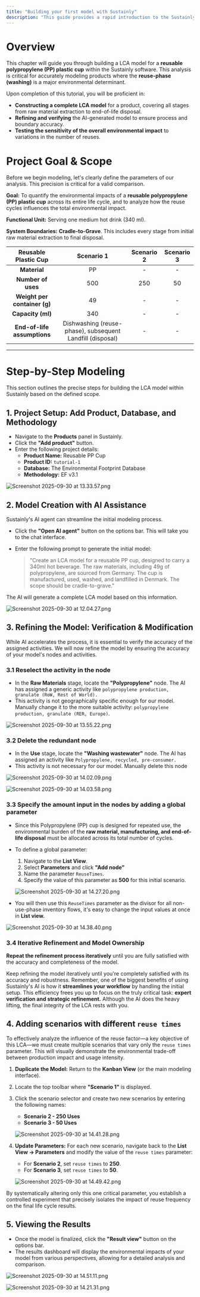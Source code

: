 ```yaml
---
title: "Building your first model with Sustainly"
description: "This guide provides a rapid introduction to the Sustainly platform by creating a basic Life Cycle Assessment (LCA) model for a reusable polypropylene (PP) plastic cup."
---
```


# **Overview**

This chapter will guide you through building a LCA model for a **reusable polypropylene (PP) plastic cup** within the Sustainly software. This analysis is critical for accurately modeling products where the **reuse-phase (washing)** is a major environmental determinant.

Upon completion of this tutorial, you will be proficient in:

- **Constructing a complete LCA model** for a product, covering all stages from raw material extraction to end-of-life disposal.
- **Refining and verifying** the AI-generated model to ensure process and boundary accuracy.
- **Testing the sensitivity of the overall environmental impact** to variations in the number of reuses.

# **Project Goal & Scope**

Before we begin modeling, let's clearly define the parameters of our analysis. This precision is critical for a valid comparison.

**Goal:** To quantify the environmental impacts of a **reusable polypropylene (PP) plastic cup** across its entire life cycle, and to analyze how the reuse cycles influences the total environmental impact.

**Functional Unit:** Serving one medium hot drink (340 ml).

**System Boundaries:** **Cradle-to-Grave**. This includes every stage from initial raw material extraction to final disposal.

| **Reusable Plastic Cup**     | Scenario 1                                                | Scenario 2 | Scenario 3 |
| :--------------------------: | :-------------------------------------------------------: | :--------: | :--------: |
| **Material**                 | PP                                                        | -          | -          |
| **Number of uses**           | 500                                                       | 250        | 50         |
| **Weight per container (g)** | 49                                                        | -          | -          |
| **Capacity (ml)**            | 340                                                       | -          | -          |
| **End-of-life assumptions**  | Dishwashing (reuse-phase), subsequent Landfill (disposal) | -          | -          |

---

# **Step-by-Step Modeling**

This section outlines the precise steps for building the LCA model within Sustainly based on the defined scope.

## 1. **Project Setup: Add Product, Database, and Methodology**

- Navigate to the **Products** panel in Sustainly.
- Click the **"Add product"** button.
- Enter the following project details:
  - **Product Name:** Reusable PP Cup
  - **Product ID:** `tutorial-1`
  - **Database:** The Environmental Footprint Database
  - **Methodology:** EF v3.1

![Screenshot 2025-09-30 at 13.33.57.png](/images/Screenshot2025-09-30at13.33.57.png)

## 2. **Model Creation with AI Assistance**

Sustainly's AI agent can streamline the initial modeling process.

- Click the **"Open AI agent"** button on the options bar. This will take you to the chat interface.
- Enter the following prompt to generate the initial model:

  > "Create an LCA model for a reusable PP cup, designed to carry a 340ml hot beverage. The raw materials, including 49g of polypropylene, are sourced from Germany. The cup is manufactured, used, washed, and landfilled in Denmark. The scope should be cradle-to-grave."

The AI will generate a complete LCA model based on this information.

![Screenshot 2025-09-30 at 12.04.27.png](/images/Screenshot2025-09-30at12.04.27.png)

## 3. **Refining the Model: Verification & Modification**

While AI accelerates the process, it is essential to verify the accuracy of the assigned activities. We will now refine the model by ensuring the accuracy of your model's nodes and activities.

### **3.1 Reselect the activity in the node**

- In the **Raw Materials** stage, locate the **"Polypropylene"** node. The AI has assigned a generic activity like `polypropylene production, granulate (RoW, Rest of World).`
- This activity is not geographically specific enough for our model. Manually change it to the more suitable activity: `polypropylene production, granulate (RER, Europe)`.

![Screenshot 2025-09-30 at 13.55.22.png](/images/Screenshot2025-09-30at13.55.22.png)

### **3.2 Delete the redundant node**

- In the **Use** stage, locate the **"Washing wastewater"** node. The AI has assigned an activity like `Polypropylene, recycled, pre-consumer.`
- This activity is not necessary for our model. Manually delete this node

![Screenshot 2025-09-30 at 14.02.09.png](/images/Screenshot2025-09-30at14.02.09.png)

![Screenshot 2025-09-30 at 14.03.58.png](/images/Screenshot2025-09-30at14.03.58.png)

### **3.3 Specify the amount input in the nodes by adding a global parameter**

- Since this Polypropylene (PP) cup is designed for repeated use, the environmental burden of the **raw material, manufacturing, and end-of-life disposal** must be allocated across its total number of cycles.
- To define a global parameter:
  1. Navigate to the **List View**.
  2. Select **Parameters** and click **"Add node"**
  3. Name the parameter `ReuseTimes`.
  4. Specify the value of this parameter as **500** for this initial scenario.

  ![Screenshot 2025-09-30 at 14.27.20.png](/images/Screenshot2025-09-30at14.27.20.png)
- You will then use this `ReuseTimes` parameter as the divisor for all non-use-phase inventory flows, it's easy to change the input values at once in **List view.**

![Screenshot 2025-09-30 at 14.38.40.png](/images/Screenshot2025-09-30at14.38.40.png)

### 3.4 Iterative Refinement and Model Ownership

**Repeat the refinement process iteratively** until you are fully satisfied with the accuracy and completeness of the model.

Keep refining the model iteratively until you're completely satisfied with its accuracy and robustness. Remember, one of the biggest benefits of using Sustainly's AI is how it **streamlines your workflow** by handling the initial setup. This efficiency frees you up to focus on the truly critical task: **expert verification and strategic refinement.** Although the AI does the heavy lifting, the final integrity of the LCA rests with you.

## 4. Adding scenarios with different `reuse times`

To effectively analyze the influence of the reuse factor—a key objective of this LCA—we must create multiple scenarios that vary only the `reuse times` parameter. This will visually demonstrate the environmental trade-off between production impact and usage intensity.

1. **Duplicate the Model:** Return to the **Kanban View** (or the main modeling interface).
2. Locate the top toolbar where **"Scenario 1"** is displayed.
3. Click the scenario selector and create two new scenarios by entering the following names:
   - **Scenario 2 - 250 Uses**
   - **Scenario 3 - 50 Uses**

   ![Screenshot 2025-09-30 at 14.41.28.png](/images/Screenshot2025-09-30at14.41.28.png)
4. **Update Parameters:** For each new scenario, navigate back to the **List View → Parameters** and modify the value of the `reuse times` parameter:
   - For **Scenario 2**, set `reuse times` to **250**.
   - For **Scenario 3**, set `reuse times` to **50**.

   ![Screenshot 2025-09-30 at 14.49.42.png](/images/Screenshot2025-09-30at14.49.42.png)

By systematically altering only this one critical parameter, you establish a controlled experiment that precisely isolates the impact of reuse frequency on the final life cycle results.

## **5. Viewing the Results**

- Once the model is finalized, click the **"Result view"** button on the options bar.
- The results dashboard will display the environmental impacts of your model from various perspectives, allowing for a detailed analysis and comparison.

![Screenshot 2025-09-30 at 14.51.11.png](/images/Screenshot2025-09-30at14.51.11.png)

![Screenshot 2025-09-30 at 14.21.31.png](/images/Screenshot2025-09-30at14.21.31.png)